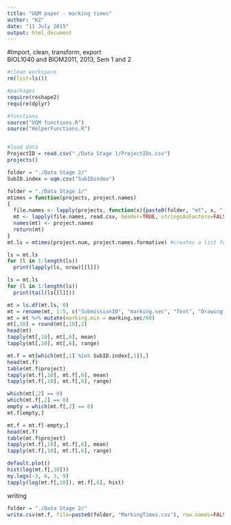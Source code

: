 ```yaml
---
title: "UQM paper - marking times"
author: "KZ"
date: "11 July 2015"
output: html_document
---
```


#Import, clean, transform, export    
BIOL1040 and BIOM2011, 2013, Sem 1 and 2
```r
#clean workspace
rm(list=ls())

#packages
require(reshape2)
require(dplyr)

#functions
source("UQM functions.R")
source("HelperFunctions.R")


#load data
ProjectID = read.csv("./Data Stage 1/ProjectIDs.csv")
projects()

folder = "./Data Stage 2/"
SubID.index = uqm.csv("SubIDindex")

folder = "./Data Stage 1/"
mtimes = function(projects, project.names)
{      
  file.names <- lapply(projects, function(x){paste0(folder, "mt", x, ".csv")})
  mt <- lapply(file.names, read.csv, header=TRUE, stringsAsFactors=FALSE)
  names(mt) <- project.names
  return(mt)
}
mt.ls = mtimes(project.num, project.names.formative) #creates a list for the 11 reports

ls = mt.ls
for (l in 1:length(ls))
  print(lapply(ls, nrow)[[l]])

ls = mt.ls
for (l in 1:length(ls))
  print(tail(ls[[l]]))

mt = ls.df(mt.ls, 0)
mt = rename(mt, 1:5, c("SubmissionID", "marking.sec", "Text", "Drawing", "Recording"))
mt = mt %>% mutate(marking.min = marking.sec/60)
mt[,10] = round(mt[,10],2)
head(mt)
tapply(mt[,10], mt[,6], mean)
tapply(mt[,10], mt[,6], range)

mt.f = mt[which(mt[,1] %in% SubID.index[,1]),]
head(mt.f)
table(mt.f$project)
tapply(mt.f[,10], mt.f[,6], mean)
tapply(mt.f[,10], mt.f[,6], range)

which(mt[,2] == 0)
which(mt.f[,2] == 0)
empty = which(mt.f[,2] == 0)
mt.f[empty,]

mt.f = mt.f[-empty,]
head(mt.f)
table(mt.f$project)
tapply(mt.f[,10], mt.f[,6], mean)
tapply(mt.f[,10], mt.f[,6], range)

default.plot()
hist(log(mt.f[,10]))
my.logs(-3, 6, 3, 9)
tapply(log(mt.f[,10]), mt.f[,6], hist)

```

writing  
```r

folder = "./Data Stage 2/"
write.csv(mt.f, file=paste0(folder, "MarkingTimes.csv"), row.names=FALSE)

```
